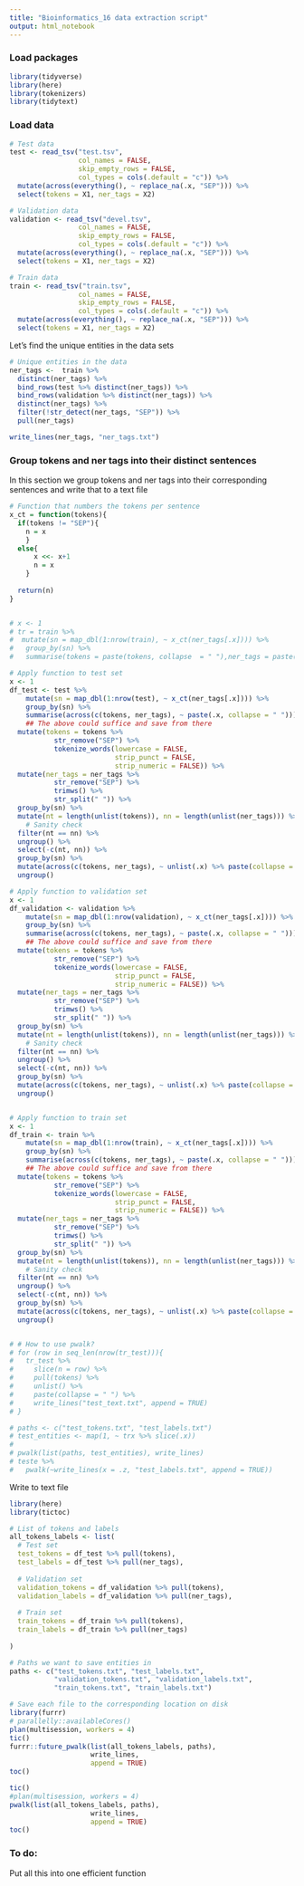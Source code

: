 ```yaml
---
title: "Bioinformatics_16 data extraction script"
output: html_notebook
---
```


### Load packages

```r
library(tidyverse)
library(here)
library(tokenizers)
library(tidytext)
```

### Load data

```r
# Test data
test <- read_tsv("test.tsv",
                 col_names = FALSE,
                 skip_empty_rows = FALSE,
                 col_types = cols(.default = "c")) %>% 
  mutate(across(everything(), ~ replace_na(.x, "SEP"))) %>% 
  select(tokens = X1, ner_tags = X2)

# Validation data
validation <- read_tsv("devel.tsv",
                 col_names = FALSE,
                 skip_empty_rows = FALSE,
                 col_types = cols(.default = "c")) %>% 
  mutate(across(everything(), ~ replace_na(.x, "SEP"))) %>% 
  select(tokens = X1, ner_tags = X2)

# Train data
train <- read_tsv("train.tsv",
                 col_names = FALSE,
                 skip_empty_rows = FALSE,
                 col_types = cols(.default = "c")) %>% 
  mutate(across(everything(), ~ replace_na(.x, "SEP"))) %>% 
  select(tokens = X1, ner_tags = X2)
```

Let's find the unique entities in the data sets

```r
# Unique entities in the data
ner_tags <-  train %>% 
  distinct(ner_tags) %>% 
  bind_rows(test %>% distinct(ner_tags)) %>% 
  bind_rows(validation %>% distinct(ner_tags)) %>% 
  distinct(ner_tags) %>% 
  filter(!str_detect(ner_tags, "SEP")) %>% 
  pull(ner_tags)

write_lines(ner_tags, "ner_tags.txt")
```

### Group tokens and ner tags into their distinct sentences

In this section we group tokens and ner tags into their corresponding sentences and write that to a text file

```r
# Function that numbers the tokens per sentence
x_ct = function(tokens){
  if(tokens != "SEP"){
    n = x
    }
  else{
      x <<- x+1
      n = x
    }
  
  return(n)
}


# x <- 1
# tr = train %>% 
#  mutate(sn = map_dbl(1:nrow(train), ~ x_ct(ner_tags[.x]))) %>% 
#   group_by(sn) %>% 
#   summarise(tokens = paste(tokens, collapse  = " "),ner_tags = paste(ner_tags, collapse = " "))
```

```r
# Apply function to test set
x <- 1
df_test <- test %>% 
    mutate(sn = map_dbl(1:nrow(test), ~ x_ct(ner_tags[.x]))) %>% 
    group_by(sn) %>% 
    summarise(across(c(tokens, ner_tags), ~ paste(.x, collapse = " "))) %>% 
    ## The above could suffice and save from there
  mutate(tokens = tokens %>% 
           str_remove("SEP") %>% 
           tokenize_words(lowercase = FALSE,
                          strip_punct = FALSE,
                          strip_numeric = FALSE)) %>% 
  mutate(ner_tags = ner_tags %>% 
           str_remove("SEP") %>% 
           trimws() %>% 
           str_split(" ")) %>% 
  group_by(sn) %>% 
  mutate(nt = length(unlist(tokens)), nn = length(unlist(ner_tags))) %>%
    # Sanity check
  filter(nt == nn) %>%
  ungroup() %>% 
  select(-c(nt, nn)) %>% 
  group_by(sn) %>% 
  mutate(across(c(tokens, ner_tags), ~ unlist(.x) %>% paste(collapse = " "))) %>% 
  ungroup()

# Apply function to validation set
x <- 1
df_validation <- validation %>% 
    mutate(sn = map_dbl(1:nrow(validation), ~ x_ct(ner_tags[.x]))) %>% 
    group_by(sn) %>% 
    summarise(across(c(tokens, ner_tags), ~ paste(.x, collapse = " "))) %>% 
    ## The above could suffice and save from there
  mutate(tokens = tokens %>% 
           str_remove("SEP") %>% 
           tokenize_words(lowercase = FALSE,
                          strip_punct = FALSE,
                          strip_numeric = FALSE)) %>% 
  mutate(ner_tags = ner_tags %>% 
           str_remove("SEP") %>% 
           trimws() %>% 
           str_split(" ")) %>% 
  group_by(sn) %>% 
  mutate(nt = length(unlist(tokens)), nn = length(unlist(ner_tags))) %>%
    # Sanity check
  filter(nt == nn) %>%
  ungroup() %>% 
  select(-c(nt, nn)) %>% 
  group_by(sn) %>% 
  mutate(across(c(tokens, ner_tags), ~ unlist(.x) %>% paste(collapse = " "))) %>% 
  ungroup()


# Apply function to train set
x <- 1
df_train <- train %>% 
    mutate(sn = map_dbl(1:nrow(train), ~ x_ct(ner_tags[.x]))) %>% 
    group_by(sn) %>% 
    summarise(across(c(tokens, ner_tags), ~ paste(.x, collapse = " "))) %>% 
    ## The above could suffice and save from there
  mutate(tokens = tokens %>% 
           str_remove("SEP") %>% 
           tokenize_words(lowercase = FALSE,
                          strip_punct = FALSE,
                          strip_numeric = FALSE)) %>% 
  mutate(ner_tags = ner_tags %>% 
           str_remove("SEP") %>% 
           trimws() %>% 
           str_split(" ")) %>% 
  group_by(sn) %>% 
  mutate(nt = length(unlist(tokens)), nn = length(unlist(ner_tags))) %>%
    # Sanity check
  filter(nt == nn) %>%
  ungroup() %>% 
  select(-c(nt, nn)) %>% 
  group_by(sn) %>% 
  mutate(across(c(tokens, ner_tags), ~ unlist(.x) %>% paste(collapse = " "))) %>% 
  ungroup()


# # How to use pwalk?
# for (row in seq_len(nrow(tr_test))){
#   tr_test %>% 
#     slice(n = row) %>% 
#     pull(tokens) %>% 
#     unlist() %>% 
#     paste(collapse = " ") %>% 
#     write_lines("test_text.txt", append = TRUE)
# }

# paths <- c("test_tokens.txt", "test_labels.txt")
# test_entities <- map(1, ~ trx %>% slice(.x))
# 
# pwalk(list(paths, test_entities), write_lines)
# teste %>% 
#   pwalk(~write_lines(x = .z, "test_labels.txt", append = TRUE))


```

Write to text file

```r
library(here)
library(tictoc)

# List of tokens and labels
all_tokens_labels <- list(
  # Test set
  test_tokens = df_test %>% pull(tokens),
  test_labels = df_test %>% pull(ner_tags),
  
  # Validation set
  validation_tokens = df_validation %>% pull(tokens),
  validation_labels = df_validation %>% pull(ner_tags),
  
  # Train set
  train_tokens = df_train %>% pull(tokens),
  train_labels = df_train %>% pull(ner_tags)
  
)

# Paths we want to save entities in
paths <- c("test_tokens.txt", "test_labels.txt",
           "validation_tokens.txt", "validation_labels.txt",
           "train_tokens.txt", "train_labels.txt")

# Save each file to the corresponding location on disk
library(furrr)
# parallelly::availableCores()
plan(multisession, workers = 4)
tic()
furrr::future_pwalk(list(all_tokens_labels, paths),
                    write_lines,
                    append = TRUE)
toc()
```

```r
tic()
#plan(multisession, workers = 4)
pwalk(list(all_tokens_labels, paths),
                    write_lines,
                    append = TRUE)
toc()
```

### To do:

Put all this into one efficient function

